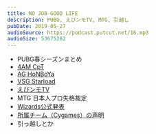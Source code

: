 ```yaml
---
title: NO JOB GOOD LIFE
description: PUBG, えびンモTV, MTG, 引越し
pubDate: 2019-05-27
audioSource: https://podcast.putcut.net/16.mp3
audioSize: 53675262
---
```


- PUBG春シーズンまとめ
- [4AM CpT](https://youtu.be/ADYZFZnTT4I)
- [AG HoNBoYa](https://youtu.be/DVhVXvG5sWs)
- [VSG Starload](https://youtu.be/udYVuOj9u2I?t=15)
- [えびンモTV](https://bit.ly/2TwJXOb)
- MTG 日本人プロ失格裁定
- [Wizards公式発表](https://mtg-jp.com/reading/publicity/0032515/)
- [所属チーム（Cygames）の声明](http://team-cygames.com/2019/05/05/5884/)
- 引っ越しとか